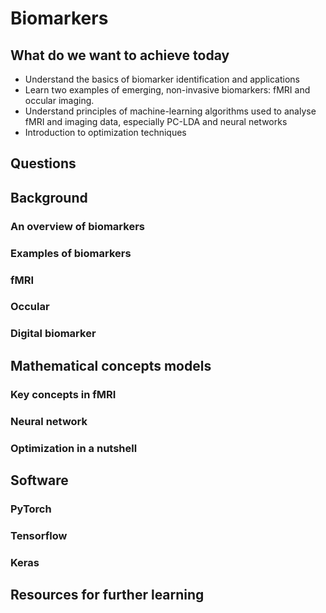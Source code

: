 # Biomarkers {#biomarkers}

## What do we want to achieve today

* Understand the basics of biomarker identification and applications
* Learn two examples of emerging, non-invasive biomarkers: fMRI and occular imaging.
* Understand principles of machine-learning algorithms used to analyse fMRI and imaging data, especially PC-LDA and neural networks
* Introduction to optimization techniques


## Questions

## Background

### An overview of biomarkers

### Examples of biomarkers

### fMRI

### Occular

### Digital biomarker

## Mathematical concepts models

### Key concepts in fMRI

### Neural network

### Optimization in a nutshell

## Software

### PyTorch

### Tensorflow

### Keras

## Resources for further learning
